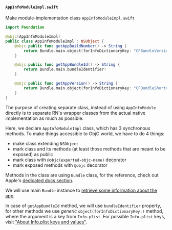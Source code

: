 #### `AppInfoModuleImpl.swift`

Make module-implementation class `AppInfoModuleImpl.swift`

```swift title="ios/AppInfoModuleImpl.swift"
import Foundation

@objc(AppInfoModuleImpl)
public class AppInfoModuleImpl : NSObject {
    @objc public func getAppBuildNumber() -> String {
        return Bundle.main.object(forInfoDictionaryKey: "CFBundleVersion") as! String
    }

    @objc public func getAppBundleId() -> String {
        return Bundle.main.bundleIdentifier!
    }

    @objc public func getAppVersion() -> String {
        return Bundle.main.object(forInfoDictionaryKey: "CFBundleShortVersionString") as! String
    }
}
```

The purpose of creating separate class, instead of using `AppInfoModule` directly is to separate RN's wrapper classes from the actual native implementation as much as possible.

Here, we declare `AppInfoModuleImpl` class, which has 3 synchronous methods. To make things accessible to ObjC world, we have to do 4 things:

- make class extending `NSObject`
- mark class and its methods (at least those methods that are meant to be exposed) as public
- mark class with `@objc(exported-objc-name)` decorator
- mark exposed methods with `@objc` decorator

Methods in the class are using `Bundle` class, for the reference, check out Apple's [dedicated docs section](https://developer.apple.com/documentation/foundation/bundle).

We will use main `Bundle` instance to [retrieve some information about the app](https://developer.apple.com/documentation/foundation/bundle#1652578).

In case of `getAppBundleId` method, we will use `bundleIdentifier` property, for other methods we use _generic_ `object(forInfoDictionaryKey:)` method, where the argument is a key from `Info.plist`.
For possible `Info.plist` keys, visit ["About Info.plist keys and values"](https://developer.apple.com/library/archive/documentation/General/Reference/InfoPlistKeyReference/Introduction/Introduction.html).
